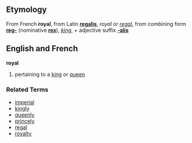 ==Etymology==
From French '''royal''', from Latin '''[[regalis]]''', ''royal'' or ''[[regal]]'', from combining form '''[[reg-]]''' (nominative '''[[rex]]'''), ''[[king]]'', + adjective suffix '''[[-alis]]'''

==English and French==
'''royal'''

# pertaining to a [[king]] or [[queen]]

===Related Terms===
*[[imperial]]
*[[kingly]]
*[[queenly]]
*[[princely]]
*[[regal]]
*[[royalty]]